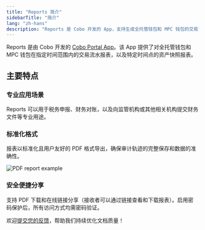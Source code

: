 ```yaml
---
title: "Reports 简介"
sidebarTitle: "简介"
lang: "zh-hans"
description: "Reports 是 Cobo 开发的 App，支持生成全托管钱包和 MPC 钱包的交易流水报表和资产快照报表。"
---
```


Reports 是由 Cobo 开发的 [Cobo Portal App](/cn/apps/introduction)。该 App 提供了对全托管钱包和 MPC 钱包在指定时间范围内的交易流水报表，以及特定时间点的资产快照报表。

## 主要特点

### 专业应用场景
Reports 可以用于税务申报、财务对账，以及向监管机构或其他相关机构提交财务文件等专业用途。

### 标准化格式
报表以标准化且用户友好的 PDF 格式导出，确保审计轨迹的完整保存和数据的准确性。

<img src="/cn/images/portal-apps/reports/form.png" className="full_screen" alt="PDF report example"/>

### 安全便捷分享
支持 PDF 下载和在线链接分享（接收者可以通过链接查看和下载报表）。启用密码保护后，所有访问方式均需密码验证。

<Tip>欢迎[提交您的反馈](https://forms.zohopublic.com/cobo/form/DocumentFeedbackForm/formperma/QvLOhxJv1_JMsJ-1dleZ8Itb_7rzN-LtgvsDdxosoVI?referrername=manuals)，帮助我们持续优化文档质量！</Tip>